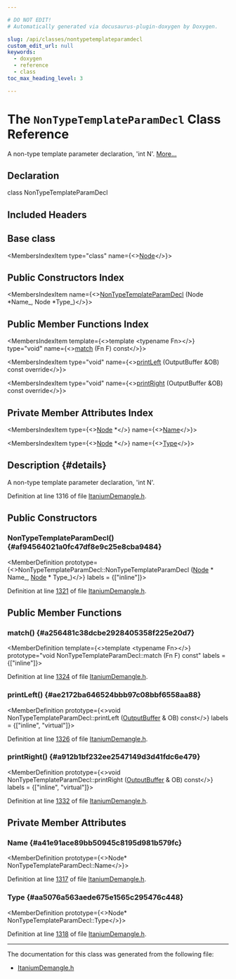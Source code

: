 ```yaml
---

# DO NOT EDIT!
# Automatically generated via docusaurus-plugin-doxygen by Doxygen.

slug: /api/classes/nontypetemplateparamdecl
custom_edit_url: null
keywords:
  - doxygen
  - reference
  - class
toc_max_heading_level: 3

---
```





# The `NonTypeTemplateParamDecl` Class Reference

<DoxygenPage pluginConfig={pluginConfig}>

A non-type template parameter declaration, &#39;int N&#39;. <a href="#details">More...</a>

## Declaration

<CodeBlock>class NonTypeTemplateParamDecl</CodeBlock>

## Included Headers

<IncludesList>
<IncludesListItem
  filePath="llvm/Demangle/ItaniumDemangle.h"
  permalink="/docs/api/files/include/include/llvm/include/llvm/demangle/itaniumdemangle-h"
  isLocal="true" />
</IncludesList>

## Base class

<MembersIndex>

<MembersIndexItem
  type="class"
  name={<><a href="/docs/api/classes/node">Node</a></>}>
</MembersIndexItem>

</MembersIndex>

## Public Constructors Index

<MembersIndex>

<MembersIndexItem
  name={<><a href="#af94564021a0fc47df8e9c25e8cba9484">NonTypeTemplateParamDecl</a> (Node &#42;Name&#95;, Node &#42;Type&#95;)</>}>
</MembersIndexItem>

</MembersIndex>

## Public Member Functions Index

<MembersIndex>

<MembersIndexItem
  template={<>template &lt;typename Fn&gt;</>}
  type="void"
  name={<><a href="#a256481c38dcbe2928405358f225e20d7">match</a> (Fn F) const</>}>
</MembersIndexItem>

<MembersIndexItem
  type="void"
  name={<><a href="#ae2172ba646524bbb97c08bbf6558aa88">printLeft</a> (OutputBuffer &amp;OB) const override</>}>
</MembersIndexItem>

<MembersIndexItem
  type="void"
  name={<><a href="#a912b1bf232ee2547149d3d41fdc6e479">printRight</a> (OutputBuffer &amp;OB) const override</>}>
</MembersIndexItem>

</MembersIndex>

## Private Member Attributes Index

<MembersIndex>

<MembersIndexItem
  type={<><a href="/docs/api/classes/node">Node</a> &#42;</>}
  name={<><a href="#a41e91ace89bb50945c8195d981b579fc">Name</a></>}>
</MembersIndexItem>

<MembersIndexItem
  type={<><a href="/docs/api/classes/node">Node</a> &#42;</>}
  name={<><a href="#aa5076a563aede675e1565c295476c448">Type</a></>}>
</MembersIndexItem>

</MembersIndex>

## Description {#details}

A non-type template parameter declaration, &#39;int N&#39;.

Definition at line 1316 of file <a href="/docs/api/files/include/include/llvm/include/llvm/demangle/itaniumdemangle-h">ItaniumDemangle.h</a>.

<SectionDefinition>

## Public Constructors

### NonTypeTemplateParamDecl() {#af94564021a0fc47df8e9c25e8cba9484}

<MemberDefinition
  prototype={<>NonTypeTemplateParamDecl::NonTypeTemplateParamDecl (<a href="/docs/api/classes/node">Node</a> &#42; Name_, <a href="/docs/api/classes/node">Node</a> &#42; Type_)</>}
  labels = {["inline"]}>

Definition at line <a href="/docs/api/files/include/include/llvm/include/llvm/demangle/itaniumdemangle-h/#l01321">1321</a> of file <a href="/docs/api/files/include/include/llvm/include/llvm/demangle/itaniumdemangle-h">ItaniumDemangle.h</a>.
</MemberDefinition>

</SectionDefinition>

<SectionDefinition>

## Public Member Functions

### match() {#a256481c38dcbe2928405358f225e20d7}

<MemberDefinition
  template={<>template &lt;typename Fn&gt;</>}
  prototype="void NonTypeTemplateParamDecl::match (Fn F) const"
  labels = {["inline"]}>

Definition at line <a href="/docs/api/files/include/include/llvm/include/llvm/demangle/itaniumdemangle-h/#l01324">1324</a> of file <a href="/docs/api/files/include/include/llvm/include/llvm/demangle/itaniumdemangle-h">ItaniumDemangle.h</a>.
</MemberDefinition>

### printLeft() {#ae2172ba646524bbb97c08bbf6558aa88}

<MemberDefinition
  prototype={<>void NonTypeTemplateParamDecl::printLeft (<a href="/docs/api/classes/outputbuffer">OutputBuffer</a> &amp; OB) const</>}
  labels = {["inline", "virtual"]}>

Definition at line <a href="/docs/api/files/include/include/llvm/include/llvm/demangle/itaniumdemangle-h/#l01326">1326</a> of file <a href="/docs/api/files/include/include/llvm/include/llvm/demangle/itaniumdemangle-h">ItaniumDemangle.h</a>.
</MemberDefinition>

### printRight() {#a912b1bf232ee2547149d3d41fdc6e479}

<MemberDefinition
  prototype={<>void NonTypeTemplateParamDecl::printRight (<a href="/docs/api/classes/outputbuffer">OutputBuffer</a> &amp; OB) const</>}
  labels = {["inline", "virtual"]}>

Definition at line <a href="/docs/api/files/include/include/llvm/include/llvm/demangle/itaniumdemangle-h/#l01332">1332</a> of file <a href="/docs/api/files/include/include/llvm/include/llvm/demangle/itaniumdemangle-h">ItaniumDemangle.h</a>.
</MemberDefinition>

</SectionDefinition>

<SectionDefinition>

## Private Member Attributes

### Name {#a41e91ace89bb50945c8195d981b579fc}

<MemberDefinition
  prototype={<>Node&#42; NonTypeTemplateParamDecl::Name</>}>

Definition at line <a href="/docs/api/files/include/include/llvm/include/llvm/demangle/itaniumdemangle-h/#l01317">1317</a> of file <a href="/docs/api/files/include/include/llvm/include/llvm/demangle/itaniumdemangle-h">ItaniumDemangle.h</a>.
</MemberDefinition>

### Type {#aa5076a563aede675e1565c295476c448}

<MemberDefinition
  prototype={<>Node&#42; NonTypeTemplateParamDecl::Type</>}>

Definition at line <a href="/docs/api/files/include/include/llvm/include/llvm/demangle/itaniumdemangle-h/#l01318">1318</a> of file <a href="/docs/api/files/include/include/llvm/include/llvm/demangle/itaniumdemangle-h">ItaniumDemangle.h</a>.
</MemberDefinition>

</SectionDefinition>

<hr/>

The documentation for this class was generated from the following file:

<ul>
<li><a href="/docs/api/files/include/include/llvm/include/llvm/demangle/itaniumdemangle-h">ItaniumDemangle.h</a></li>
</ul>

</DoxygenPage>

